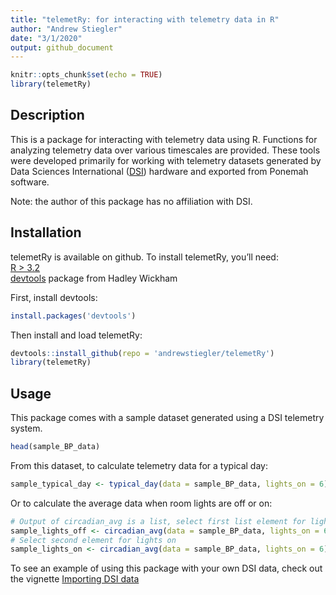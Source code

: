 ```yaml
---
title: "telemetRy: for interacting with telemetry data in R"
author: "Andrew Stiegler"
date: "3/1/2020"
output: github_document
---
```


```r
knitr::opts_chunk$set(echo = TRUE)
library(telemetRy)
```

## Description
This is a package for interacting with telemetry data using R. Functions for 
analyzing telemetry data over various timescales are provided. These tools were 
developed primarily for working with telemetry datasets generated by Data 
Sciences International ([DSI](https://www.datasci.com)) hardware and exported from Ponemah software.

Note: the author of this package has no affiliation with DSI.

## Installation
telemetRy is available on github. To install telemetRy, you'll need:    
[R > 3.2](https://www.r-project.org)  
[devtools](https://github.com/r-lib/devtoolsdevtools) package from 
Hadley Wickham    
  
First, install devtools:
```r
install.packages('devtools')
```
Then install and load telemetRy:
```r
devtools::install_github(repo = 'andrewstiegler/telemetRy')
library(telemetRy)
```

## Usage
This package comes with a sample dataset generated using a DSI telemetry system.
```r
head(sample_BP_data)
```

From this dataset, to calculate telemetry data for a typical day:
```r
sample_typical_day <- typical_day(data = sample_BP_data, lights_on = 6)
```

Or to calculate the average data when room lights are off or on:
```r
# Output of circadian_avg is a list, select first list element for lights off
sample_lights_off <- circadian_avg(data = sample_BP_data, lights_on = 6)[[1]]
# Select second element for lights on
sample_lights_on <- circadian_avg(data = sample_BP_data, lights_on = 6)[[2]]
```


To see an example of using this package with your own DSI data, check out the 
vignette [Importing DSI data](doc/DSI_import.html)
